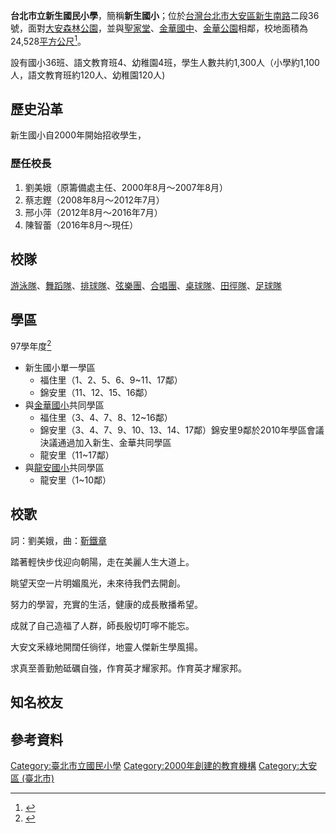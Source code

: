 {{Infobox School
|name           = 台北市立新生國民小學
|other_name     = 
|image          = 
|type           = 市立國民小學
|affiliation    = 公立
|established    = 2000年
|district       = [[台北市|台北市]][[大安區_(台北市)|大安區]]
|grades         = 小一至小六
|president      = 
|principal      = 陳智蕾
|dean           = 
|staff          = 
|faculty        = 
|students       = 1,600人
|motto          = 快樂學習 自在成長
|mascot         = 
|colors         = 橘色
|magazine       = 
|conference     = 
|free_label     = 
|free_text      = 
|address        = {{flagicon|TWN}}[[台北市|台北市]][[大安區_(台北市)|大安區]][[新生南路|新生南路]]二段36號{{Coord|25.0297972| 121.5336988|display=title,inline}}
|tel            = +886-2-2391-3122
|fax            = +886-2-2357-6284
|website        = [http://www.snes.tp.edu.tw www.snes.tp.edu.tw]
}}
'''台北市立新生國民小學'''，簡稱'''新生國小'''；位於[[台灣|台灣]][[台北市|台北市]][[大安區_(台北市)|大安區]][[新生南路|新生南路]]二段36號，面對[[大安森林公園|大安森林公園]]，並與[[聖家堂_(台北)|聖家堂]]、[[台北市立金華國民中學|金華國中]]、[[金華公園|金華公園]]相鄰，校地面積為24,528[[平方公尺|平方公尺]]<ref>{{Cite web| publisher=台北市立新生國民小學| title=新生的條件| url=http://www.snes.tp.edu.tw/index.php?op=readpost&post_id=27| accessdate=2008年7月15日| archive-date=2018年10月5日| archive-url=https://web.archive.org/web/20181005175025/http://www.snes.tp.edu.tw/index.php?op=readpost&post_id=27| dead-url=no}}</ref>。
 
設有國小36班、語文教育班4、幼稚園4班，學生人數共約1,300人（小學約1,100人，語文教育班約120人、幼稚園120人)

==歷史沿革==
新生國小自2000年開始招收學生，

===歷任校長===
# 劉美娥（原籌備處主任、2000年8月～2007年8月）
# 蔡志鏗（2008年8月～2012年7月）
# 邢小萍（2012年8月～2016年7月）
# 陳智蕾（2016年8月～現任）

==校隊==
[[游泳隊|游泳隊]]、[[舞蹈隊|舞蹈隊]]、[[排球隊|排球隊]]、[[弦樂團|弦樂團]]、[[合唱團|合唱團]]、[[桌球隊|桌球隊]]、[[田徑隊|田徑隊]]、[[足球隊|足球隊]]

== 學區 ==

;97學年度<ref>{{Cite web| publisher=大安區公所| title=臺北市大安區97學年度各公立國民小學學區資料表| url=http://www.daan.gov.tw/service1/sepua/大安區里鄰學區一覽表.doc| format=DOC| accessdate=2008年7月15日}}{{dead link|date=2018年1月 |bot=InternetArchiveBot |fix-attempted=yes }}</ref>
*新生國小單一學區
**福住里（1、2、5、6、9~11、17鄰）
**錦安里（11、12、15、16鄰）
*與[[臺北市立金華國民小學|金華國小]]共同學區
**福住里（3、4、7、8、12~16鄰）
**錦安里（3、4、7、9、10、13、14、17鄰）錦安里9鄰於2010年學區會議決議通過加入新生、金華共同學區
**龍安里（11~17鄰）
*與[[臺北市立龍安國民小學|龍安國小]]共同學區
**龍安里（1~10鄰）

==校歌==
詞：劉美娥，曲：[[靳鐵章|靳鐵章]]

踏著輕快步伐迎向朝陽，走在美麗人生大道上。

眺望天空一片明媚風光，未來待我們去開創。

努力的學習，充實的生活，健康的成長散播希望。

成就了自己造福了人群，師長殷切叮嚀不能忘。

大安文釆綠地開闊任徜徉，地靈人傑新生學風揚。

求真至善勤勉砥礪自強，作育英才耀家邦。作育英才耀家邦。

==知名校友==

==參考資料==
<div class="references-small">
<references />
</div>

{{台北市小學列表}}
[[Category:臺北市立國民小學|Category:臺北市立國民小學]]
[[Category:2000年創建的教育機構|Category:2000年創建的教育機構]]
[[Category:大安區_(臺北市)|Category:大安區 (臺北市)]]